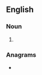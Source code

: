 ==English==

===Noun===
{{head|en|noun plural form}}

# {{plural of|monologist|lang=en}}

===Anagrams===
* {{anagrams|en|a=gilmnooosst|nomologists|ontologisms|somnologist}}